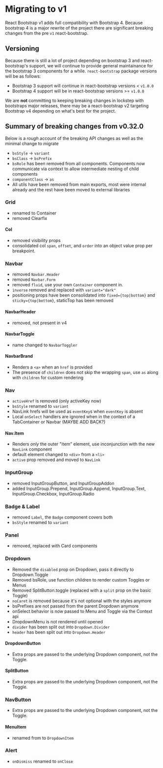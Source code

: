 # Migrating to v1

React Bootstrap v1 adds full compatibility with Bootstrap 4. Because bootstrap 4 is a major rewrite of the project there
are significant breaking changes from the pre `v1` react-bootstrap.

## Versioning

Because there is still a lot of project depending on bootstrap 3 and
react-bootstrap's support, we will continue to provide general maintainance
for the bootstrap 3 components for a while. `react-bootstrap` package versions will be as follows:

 - Bootstrap 3 support will continue in react-bootstrap versions < `v1.0.0`
 - Bootstrap 4 support will be in react-bootstrap versions >= `v1.0.0`

We are **not** committing to keeping breaking changes in lockstep with bootstraps major releases,
there may be a react-bootstrap v2 targeting Bootstrap v4 depending on what's best for the project.

## Summary of breaking changes from v0.32.0

Below is a _rough_ account of the breaking API changes as well as the minimal change to migrate

- `bsStyle` -> `variant`
- `bsClass` -> `bsPrefix`
- `bsRole` has been removed from all components. Components now communicate
via context to allow intermediate nesting of child components
- `componentClass` -> `as`
- All utils have been removed from main exports, most were internal already and the rest have been moved to external libraries


### Grid

- renamed to Container
- removed Clearfix

#### Col

- removed visibility props
- consolidated col `span`, `offset`, and `order` into an object value prop per breakpoint.


### Navbar

- removed `Navbar.Header`
- removed `Navbar.Form`
- removed `fluid`, use your own `Container` component in.
- `inverse` removed and replaced with `variant="dark"`
- positioning props have been consolidated into `fixed={top|bottom}` and `sticky={top|bottom}`, staticTop has been removed

#### NavbarHeader

- removed, not present in v4

#### NavbarToggle

- name changed to `NavbarToggler`

#### NavbarBrand

- Renders a `<a>` when an `href` is provided
- The presence of `children` does not skip the wrapping `span`, use `as` along with `children` for custom rendering

### Nav

- `activeHref` is removed (only activeKey now)
- `bsStyle` renamed to `variant`
- NavLink hrefs will be used as `eventKey`s when `eventKey` is absent
- Local `onSelect` handlers are ignored when in the context of a TabContainer or Navbar (MAYBE ADD BACK?)

#### Nav.Item

- Renders _only_ the outer "item" element, use inconjunction with the new `NavLink` component
- default element changed to `<div>` from a `<li>`
- `active` prop removed and moved to `NavLink`


### InputGroup

- removed InputGroupButton, and InputGroupAddon
- added InputGroup.Prepend, InputGroup.Append, InputGroup.Text, InputGroup.Checkbox, InputGroup.Radio

### Badge & Label

- removed `Label`, the `Badge` component covers both
- `bsStyle` renamed to `variant`

### Panel

- removed, replaced with Card components

### Dropdown

- Removed the `disabled` prop on Dropdown, pass it directly to Dropdown.Toggle
- Removed bsRole, use function children to render custom Toggles or Menus
- Removed SplitButton.toggle (replaced with a `split` prop on the basic Toggle)
- `noCaret` is removed because it's not optional with the styles anymore
- bsPrefixes are not passed from the parent Dropdown anymore
- onSelect behavior is now passed to Menu and Toggle via the Context api
- DropdownMenu is not rendered until opened
- `divider` has been split out into `Dropdown.Divider`
- `header` has been split out into `Dropdown.Header`

#### DropdownButton

- Extra props are passed to the underlying Dropdown component, not the Toggle.

#### SplitButton

- Extra props are passed to the underlying Dropdown component, not the Toggle.

### NavButton

- Extra props are passed to the underlying Dropdown component, not the Toggle.

#### MenuItem

- renamed from to `DropdownItem`

### Alert

- `onDismiss` renamed to `onClose`
